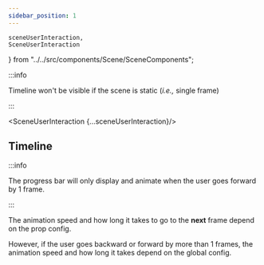 ```yaml
---
sidebar_position: 1
---
```


    sceneUserInteraction,
    SceneUserInteraction
} from "../../src/components/Scene/SceneComponents";

:::info

Timeline won't be visible if the scene is static (*i.e.,* single frame)

:::

<SceneUserInteraction {...sceneUserInteraction}/>

## Timeline

:::info

The progress bar will only display and animate when the user goes forward by 1 frame.

:::


The animation speed and how long it takes to go to the **next** frame depend on the prop config.

However, if the user goes backward or forward by more than 1 frames, the animation speed and how long it takes depend on the global config.

